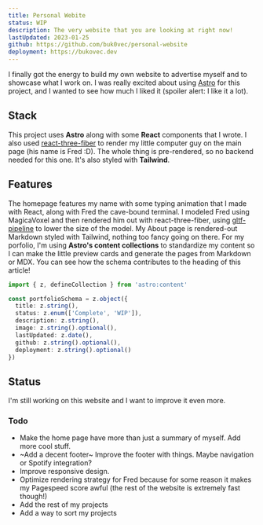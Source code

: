 ```yaml
---
title: Personal Webite
status: WIP
description: The very website that you are looking at right now!
lastUpdated: 2023-01-25
github: https://github.com/buk0vec/personal-website
deployment: https://bukovec.dev
---
```


I finally got the energy to build my own website to advertise myself and to showcase what I work on. I was really excited about using
[Astro](https://astro.build) for this project, and I wanted to see how much I liked it (spoiler alert: I like it a lot).

## Stack

This project uses **Astro** along with some **React** components that I wrote. I also used [react-three-fiber](https://github.com/pmndrs/react-three-fiber)
to render my little computer guy on the main page (his name is Fred :D). The whole thing is pre-rendered, so no backend needed for this one.
It's also styled with **Tailwind**. 

## Features

The homepage features my name with some typing animation that I made with React, along with Fred the cave-bound terminal. I modeled Fred
using MagicaVoxel and then rendered him out with react-three-fiber, using [gltf-pipeline](https://github.com/CesiumGS/gltf-pipeline) to
lower the size of the model. My About page is rendered-out Markdown styled with Tailwind, nothing too fancy going on there. For my porfolio,
I'm using **Astro's content collections** to standardize my content so I can make the little preview cards and generate the pages from
Markdown or MDX. You can see how the schema contributes to the heading of this article!

```ts
import { z, defineCollection } from 'astro:content'

const portfolioSchema = z.object({
  title: z.string(),
  status: z.enum(['Complete', 'WIP']),
  description: z.string(),
  image: z.string().optional(),
  lastUpdated: z.date(),
  github: z.string().optional(),
  deployment: z.string().optional()
})
```

## Status

I'm still working on this website and I want to improve it even more.

### Todo

- Make the home page have more than just a summary of myself. Add more cool stuff.
- ~Add a decent footer~ Improve the footer with things. Maybe navigation or Spotify integration?
- Improve responsive design.
- Optimize rendering strategy for Fred because for some reason it makes my Pagespeed score awful (the rest of the website is extremely fast
though!)
- Add the rest of my projects
- Add a way to sort my projects
